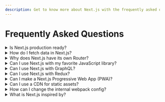 ```yaml
---
description: Get to know more about Next.js with the frequently asked questions.
---
```


# Frequently Asked Questions

<details>
  <summary>Is Next.js production ready?</summary>
  <p>Yes! Next.js is used by many of the top websites in the world. See the
  <a href="https://nextjs.org/showcase">Showcase</a> for more info.</p>
</details>

<details>
  <summary>How do I fetch data in Next.js?</summary>
  Next.js provides a variety of methods depending on your use case. You can use:
  <ul>
    <li> Client-side data fetching: Fetch data with <a href="/docs/basic-features/data-fetching/client-side.md#client-side-data-fetching-with-useeffect">useEffect</a> or <a href="/docs/basic-features/data-fetching/client-side.md#client-side-data-fetching-with-swr">SWR</a> inside your React components</li>
    <li> Server-side rendering with <a href="/docs/basic-features/data-fetching/get-server-side-props.md">getServerSideProps</a></li>
    <li> Static-site generation with <a href="/docs/basic-features/data-fetching/get-static-props.md">getStaticProps</a></li>
    <li> Incremental Static Regeneration by <a href="/docs/basic-features/data-fetching/incremental-static-regeneration.md">adding the `revalidate` prop to getStaticProps</a></li>
  </ul>
  To learn more about data fetching, visit our <a href="/docs/basic-features/data-fetching/overview.md">data fetching documentation</a>.
</details>

<details>
  <summary>Why does Next.js have its own Router?</summary>
  Next.js includes a built-in router for a few reasons:
  <ul>
    <li>It uses a file-system based router which reduces configuration</li>
    <li>It supports shallow routing which allows you to change the URL without running data fetching methods</li>
    <li>Routes are always lazy-loadable</li>
  </ul>
    If you're migrating from React Router, see the <a href="/docs/migrating/from-react-router.md">migration documentation</a>.
</details>

<details>
  <summary>Can I use Next.js with my favorite JavaScript library?</summary>
  <p>Yes! We have hundreds of examples in our <a href="https://github.com/vercel/next.js/tree/canary/examples">examples directory</a>.</p>
</details>

<details>
  <summary>Can I use Next.js with GraphQL?</summary>
  <p>Yes! Here's an <a href="https://github.com/vercel/next.js/tree/canary/examples/with-apollo">example with Apollo</a> and an <a href="https://github.com/vercel/next.js/tree/canary/examples/api-routes-graphql">example API Route with GraphQL</a>.</p>
</details>

<details>
  <summary>Can I use Next.js with Redux?</summary>
  <p>Yes! Here's an <a href="https://github.com/vercel/next.js/tree/canary/examples/with-redux">example with Redux</a> and an <a href="https://github.com/vercel/next.js/tree/canary/examples/with-redux-thunk">example with thunk</a>.</p>
</details>

<details>
  <summary>Can I make a Next.js Progressive Web App (PWA)?</summary>
   <p>Yes! Here's our <a href="https://github.com/vercel/next.js/tree/canary/examples/progressive-web-app">Next.js PWA Example</a>.</p>
</details>

<details>
  <summary>Can I use a CDN for static assets?</summary>
  <p>Yes! When you deploy your Next.js application to <a href="https://vercel.com">Vercel</a>, your static assets are automatically detected and served by the Edge Network. If you self-host Next.js, you can learn how to manually configure the asset prefix <a href="/docs/api-reference/next.config.js/cdn-support-with-asset-prefix.md">here</a>.</p>
</details>

<details>
  <summary>How can I change the internal webpack config?</summary>
  <p>In most cases, no manual webpack configuration is necessary since Next.js automatically configures webpack. For advanced cases where more control is needed, refer to the <a href="/docs/api-reference/next.config.js/custom-webpack-config.md">custom webpack config documentation</a>.</p>
</details>

<details>
  <summary>What is Next.js inspired by?</summary>
  <p>Many of the goals we set out to accomplish were the ones listed in The <a href="https://rauchg.com/2014/7-principles-of-rich-web-applications">7 principles of Rich Web Applications</a> by Guillermo Rauch.</p>

  <p>The ease-of-use of PHP is a great inspiration. We feel Next.js is a suitable replacement for many scenarios where you would otherwise use PHP to output HTML.</p>

  <p>Unlike PHP, we benefit from the ES6 module system and every page exports a component or function that can be easily imported for lazy evaluation or testing.</p>

  <p>As we were researching options for server-rendering React that didn’t involve a large number of steps, we came across <a href="https://github.com/facebookarchive/react-page">react-page</a> (now deprecated), a similar approach to Next.js by the creator of React Jordan Walke.</p>
</details>


